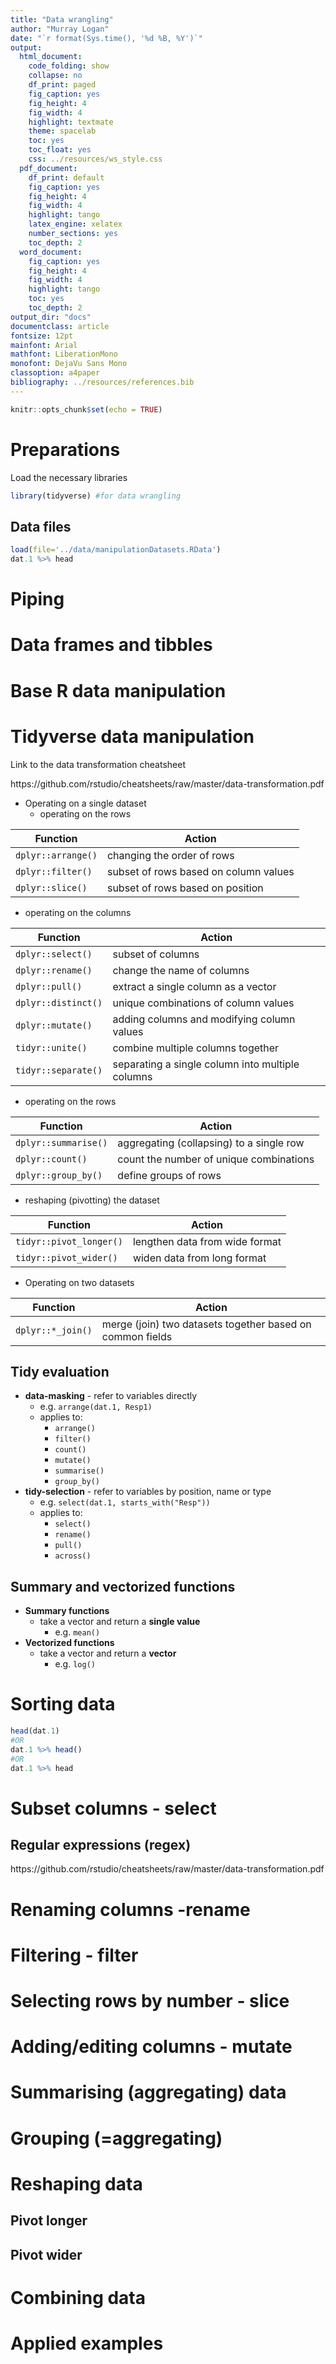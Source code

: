 ```yaml
---
title: "Data wrangling"
author: "Murray Logan"
date: "`r format(Sys.time(), '%d %B, %Y')`"
output:
  html_document:
    code_folding: show
    collapse: no
    df_print: paged
    fig_caption: yes
    fig_height: 4
    fig_width: 4
    highlight: textmate
    theme: spacelab
    toc: yes
    toc_float: yes
    css: ../resources/ws_style.css
  pdf_document:
    df_print: default
    fig_caption: yes
    fig_height: 4
    fig_width: 4
    highlight: tango
    latex_engine: xelatex
    number_sections: yes
    toc_depth: 2
  word_document:
    fig_caption: yes
    fig_height: 4
    fig_width: 4
    highlight: tango
    toc: yes
    toc_depth: 2
output_dir: "docs"
documentclass: article
fontsize: 12pt
mainfont: Arial
mathfont: LiberationMono
monofont: DejaVu Sans Mono
classoption: a4paper
bibliography: ../resources/references.bib
---
```


```r
knitr::opts_chunk$set(echo = TRUE)
```
        
# Preparations
         
Load the necessary libraries
    
```r
library(tidyverse) #for data wrangling
```
   
## Data files
 
```r
load(file='../data/manipulationDatasets.RData')
dat.1 %>% head
```


# Piping

# Data frames and tibbles


# Base R data manipulation

# Tidyverse data manipulation

Link to the data transformation cheatsheet 

https://github.com/rstudio/cheatsheets/raw/master/data-transformation.pdf


- Operating on a single dataset
  - operating on the rows

| Function           | Action                                |
|--------------------|---------------------------------------|
| `dplyr::arrange()` | changing the order of rows            |
| `dplyr::filter()`  | subset of rows based on column values |
| `dplyr::slice()`   | subset of rows based on position      |

  - operating on the columns

| Function             | Action                                           |
|----------------------|--------------------------------------------------|
| `dplyr::select()`    | subset of columns                                |
| `dplyr::rename()`    | change the name of columns                       |
| `dplyr::pull()`      | extract a single column as a vector              |
| `dplyr::distinct()`  | unique combinations of column values             |
| `dplyr::mutate()`    | adding columns and modifying column values       |
| `tidyr::unite()`     | combine multiple columns together                |
| `tidyr::separate()`  | separating a single column into multiple columns |

  - operating on the rows

| Function             | Action                                   |
|----------------------|------------------------------------------|
| `dplyr::summarise()` | aggregating (collapsing) to a single row |
| `dplyr::count()`     | count the number of unique combinations  |
| `dplyr::group_by()`  | define groups of rows                    |

  - reshaping (pivotting) the dataset

| Function                | Action                         |
|-------------------------|--------------------------------|
| `tidyr::pivot_longer()` | lengthen data from wide format |
| `tidyr::pivot_wider()`  | widen data from long format    |

- Operating on two datasets

| Function          | Action                                                    |
|-------------------|-----------------------------------------------------------|
| `dplyr::*_join()` | merge (join) two datasets together based on common fields |


## Tidy evaluation

- **data-masking** - refer to variables directly
    - e.g. `arrange(dat.1, Resp1)`
    - applies to:
         - `arrange()`
         - `filter()`
         - `count()`
         - `mutate()`
         - `summarise()`
         - `group_by()`
- **tidy-selection** - refer to variables by position, name or type
    - e.g. `select(dat.1, starts_with("Resp"))`
    - applies to:
         - `select()`
         - `rename()`
         - `pull()`
         - `across()`

## Summary and vectorized functions

- **Summary functions**
  - take a vector and return a **single value**
     - e.g. `mean()`

- **Vectorized functions**
  - take a vector and return a **vector**
     - e.g. `log()`



Sorting data
================
```r
head(dat.1)
#OR
dat.1 %>% head()
#OR
dat.1 %>% head
```

Subset columns - select
=========================

## Regular expressions (regex)

https://github.com/rstudio/cheatsheets/raw/master/data-transformation.pdf

Renaming columns -rename
========================

Filtering - filter
====================

Selecting rows by number - slice
=================================


Adding/editing columns - mutate
===========================


Summarising (aggregating) data
=================================


Grouping (=aggregating)
=========================

Reshaping data
=================

## Pivot longer

## Pivot wider

Combining data
=================

Applied examples
===================
